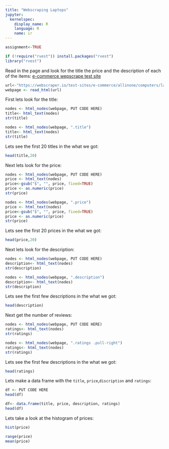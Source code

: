 ```yaml
---
title: "Webscraping Laptops"
jupyter:
  kernelspec:
    display_name: R
    language: R
    name: ir
---
```

```r
assignment<-TRUE
```

```r
if (!require("rvest")) install.packages("rvest")
library("rvest")
```
Read in the page and look for the title the price and the description of each of the items: [e-commerce wepscrape test site](https://webscraper.io/test-sites/e-commerce/allinone/computers/laptops)

```r
url<-"https://webscraper.io/test-sites/e-commerce/allinone/computers/laptops"
webpage <- read_html(url)
```

First lets look for the title:

```r
nodes <- html_nodes(webpage, PUT CODE HERE)
title<- html_text(nodes)
str(title)
```
```r
nodes <- html_nodes(webpage, ".title")
title<- html_text(nodes)
str(title)
```

Lets see the first 20 titles in the what we got:

```r
head(title,20)
```

Next lets look for the price:

```r
nodes <- html_nodes(webpage, PUT CODE HERE)
price <- html_text(nodes)
price<-gsub("$", "", price, fixed=TRUE)
price <- as.numeric(price)
str(price)
```
```r
nodes <- html_nodes(webpage, ".price")
price <- html_text(nodes)
price<-gsub("$", "", price, fixed=TRUE)
price <- as.numeric(price)
str(price)
```

Lets see the first 20 prices in the what we got:

```r
head(price,20)
```

Next lets look for the description:

```r
nodes <- html_nodes(webpage, PUT CODE HERE)
description<- html_text(nodes)
str(description)
```
```r
nodes <- html_nodes(webpage, ".description")
description<- html_text(nodes)
str(description)
```

Lets see the first few descriptions in the what we got:

```r
head(description)
```

Next get the number of reviews:

```r
nodes <- html_nodes(webpage, PUT CODE HERE)
ratings<- html_text(nodes)
str(ratings)
```
```r
nodes <- html_nodes(webpage, ".ratings .pull-right")
ratings<- html_text(nodes)
str(ratings)
```

Lets see the first few descriptions in the what we got:

```r
head(ratings)
```

Lets make a data frame with the `title`, `price`,`discription` and `ratings`: 

```r
df <- PUT CODE HERE
head(df)
```
```r
df<- data.frame(title, price, description, ratings) 
head(df)
```

Lets take a look at the histogram of prices:

```r
hist(price)
```

```r
range(price)
mean(price)
```


